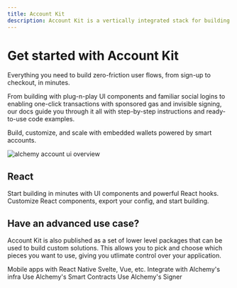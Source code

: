 ```yaml
---
title: Account Kit
description: Account Kit is a vertically integrated stack for building apps that support ERC-4337 smart accounts, Signer integrations, sponsoring gas, bundlers, and an SDK.
---
```


# Get started with Account Kit

Everything you need to build zero-friction user flows, from sign-up to checkout, in minutes.

From building with plug-n-play UI components and familiar social logins to enabling one-click transactions with sponsored gas and invisible signing, our docs guide you through it all with step-by-step instructions and ready-to-use code examples.

Build, customize, and scale with embedded wallets powered by smart accounts.

<img
  src="/images/account-kit/account-kit-doc-overview.png"
  alt="alchemy account ui overview"
/>

## React

<CardGroup cols={2}>
  <Card title="Quickstart" href="/wallets/react/quickstart" icon="forward">
    Start building in minutes with UI components and powerful React hooks.
  </Card>
  <Card
    title="Try the Demo"
    href="https://demo.alchemy.com/"
    icon="bullseye-pointer"
  >
    Customize React components, export your config, and start building.
  </Card>
</CardGroup>

## Have an advanced use case?

Account Kit is also published as a set of lower level packages that can be used to build custom solutions. This allows you to pick and choose which pieces you want to use, giving you
utlimate control over your application.

<CardGroup cols={2}>
  <Card
    title="React Native"
    href="/wallets/react-native/overview"
    icon="fa-brands fa-react"
    iconPosition="left"
  >
    Mobile apps with React Native
  </Card>
  <Card
    title="Other JS Frameworks"
    href="/wallets/core/overview"
    icon="ellipsis"
    iconPosition="left"
  >
    Svelte, Vue, etc.
  </Card>
  <Card
    title="Infra"
    href="/wallets/infra/overview"
    icon="wrench"
    iconPosition="left"
  >
    Integrate with Alchemy's infra
  </Card>
  <Card
    title="Smart Contracts"
    href="/wallets/smart-contracts/overview"
    icon="file-contract"
    iconPosition="left"
  >
    Use Alchemy's Smart Contracts
  </Card>
  <Card
    title="Signer"
    href="/wallets/signer/overview"
    icon="pen-clip"
    iconPosition="left"
  >
    Use Alchemy's Signer
  </Card>
</CardGroup>
